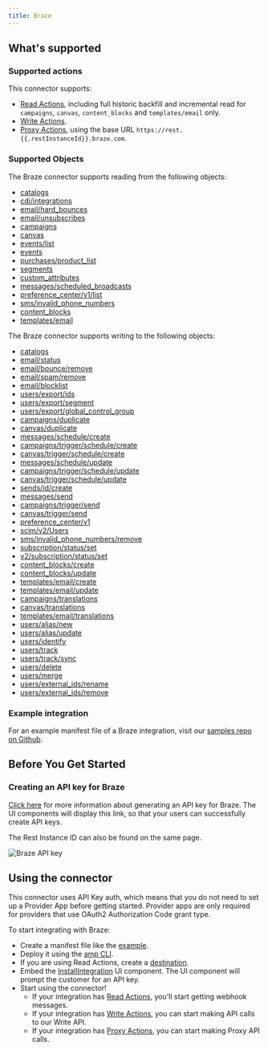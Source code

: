 ```yaml
---
title: Braze
---
```

## What's supported

### Supported actions

This connector supports:
- [Read Actions](/read-actions), including full historic backfill and incremental read for `campaigns`, `canvas`, `content_blocks` and `templates/email` only.
- [Write Actions](/write-actions).
- [Proxy Actions](/proxy-actions), using the base URL `https://rest.{{.restInstanceId}}.braze.com`.

### Supported Objects
The Braze connector supports reading from the following objects:

- [catalogs](https://www.braze.com/docs/api/endpoints/catalogs/catalog_management/synchronous/get_list_catalogs)
- [cdi/integrations](https://www.braze.com/docs/api/endpoints/cdi/get_integration_list)
- [email/hard_bounces](https://www.braze.com/docs/api/endpoints/email/get_list_hard_bounces)
- [email/unsubscribes](https://www.braze.com/docs/api/endpoints/email/get_query_unsubscribed_email_addresses)
- [campaigns](https://www.braze.com/docs/api/endpoints/export/campaigns/get_campaigns)
- [canvas](https://www.braze.com/docs/api/endpoints/export/canvas/get_canvases)
- [events/list](https://www.braze.com/docs/api/endpoints/export/custom_events/get_custom_events)
- [events](https://www.braze.com/docs/api/endpoints/export/custom_events/get_custom_events_data)
- [purchases/product_list](https://www.braze.com/docs/api/endpoints/export/purchases/get_list_product_id)
- [segments](https://www.braze.com/docs/api/endpoints/export/segments/get_segment)
- [custom_attributes](https://www.braze.com/docs/api/endpoints/export/custom_attributes/get_custom_attributes)
- [messages/scheduled_broadcasts](https://www.braze.com/docs/api/endpoints/messaging/schedule_messages/get_messages_scheduled)
- [preference_center/v1/list](https://www.braze.com/docs/api/endpoints/preference_center/get_list_preference_center)
- [sms/invalid_phone_numbers](https://www.braze.com/docs/api/endpoints/sms/get_query_invalid_numbers)
- [content_blocks](https://www.braze.com/docs/api/endpoints/templates/content_blocks_templates/get_list_email_content_blocks)
- [templates/email](https://www.braze.com/docs/api/endpoints/templates/email_templates/get_list_email_templates)

The Braze connector supports writing to the following objects:

- [catalogs](https://www.braze.com/docs/api/endpoints/catalogs/catalog_management/synchronous/post_create_catalog)
- [email/status](https://www.braze.com/docs/api/endpoints/email/post_email_subscription_status)
- [email/bounce/remove](https://www.braze.com/docs/api/endpoints/email/post_remove_hard_bounces)
- [email/spam/remove](https://www.braze.com/docs/api/endpoints/email/post_remove_spam)
- [email/blocklist](https://www.braze.com/docs/api/endpoints/email/post_blocklist)
- [users/export/ids](https://www.braze.com/docs/api/endpoints/export/user_data/post_users_identifier)
- [users/export/segment](https://www.braze.com/docs/api/endpoints/export/user_data/post_users_segment)
- [users/export/global_control_group](https://www.braze.com/docs/api/endpoints/export/user_data/post_users_global_control_group)
- [campaigns/duplicate](https://www.braze.com/docs/api/endpoints/messaging/duplicate_messages/post_duplicate_campaigns)
- [canvas/duplicate](https://www.braze.com/docs/api/endpoints/messaging/duplicate_messages/post_duplicate_canvases)
- [messages/schedule/create](https://www.braze.com/docs/api/endpoints/messaging/schedule_messages/post_schedule_messages)
- [campaigns/trigger/schedule/create](https://www.braze.com/docs/api/endpoints/messaging/schedule_messages/post_schedule_triggered_campaigns)
- [canvas/trigger/schedule/create](https://www.braze.com/docs/api/endpoints/messaging/schedule_messages/post_schedule_triggered_canvases)
- [messages/schedule/update](https://www.braze.com/docs/api/endpoints/messaging/schedule_messages/post_update_scheduled_messages)
- [campaigns/trigger/schedule/update](https://www.braze.com/docs/api/endpoints/messaging/schedule_messages/post_update_scheduled_triggered_campaigns/#prerequisites)
- [canvas/trigger/schedule/update](https://www.braze.com/docs/api/endpoints/messaging/schedule_messages/post_update_scheduled_triggered_canvases)
- [sends/id/create](https://www.braze.com/docs/api/endpoints/messaging/send_messages/post_create_send_ids)
- [messages/send](https://www.braze.com/docs/api/endpoints/messaging/send_messages/post_send_messages)
- [campaigns/trigger/send](https://www.braze.com/docs/api/endpoints/messaging/send_messages/post_send_triggered_campaigns)
- [canvas/trigger/send](https://www.braze.com/docs/api/endpoints/messaging/send_messages/post_send_triggered_canvases)
- [preference_center/v1](https://www.braze.com/docs/api/endpoints/preference_center/post_create_preference_center)
- [scim/v2/Users](https://www.braze.com/docs/api/endpoints/scim/post_create_user_account)
- [sms/invalid_phone_numbers/remove](https://www.braze.com/docs/api/endpoints/sms/post_remove_invalid_numbers)
- [subscription/status/set](https://www.braze.com/docs/api/endpoints/subscription_groups/post_update_user_subscription_group_status)
- [v2/subscription/status/set](https://www.braze.com/docs/api/endpoints/subscription_groups/post_update_user_subscription_group_status_v2)
- [content_blocks/create](https://www.braze.com/docs/api/endpoints/templates/content_blocks_templates/post_create_email_content_block)
- [content_blocks/update](https://www.braze.com/docs/api/endpoints/templates/content_blocks_templates/post_update_content_block)
- [templates/email/create](https://www.braze.com/docs/api/endpoints/templates/email_templates/post_create_email_template)
- [templates/email/update](https://www.braze.com/docs/api/endpoints/templates/email_templates/post_update_email_template)
- [campaigns/translations](https://www.braze.com/docs/api/endpoints/translations/campaigns/put_update_translation_campaign)
- [canvas/translations](https://www.braze.com/docs/api/endpoints/translations/canvas/put_update_translation_canvas)
- [templates/email/translations](https://www.braze.com/docs/api/endpoints/translations/email_templates/put_update_template)
- [users/alias/new](https://www.braze.com/docs/api/endpoints/user_data/post_user_alias)
- [users/alias/update](https://www.braze.com/docs/api/endpoints/user_data/post_users_alias_update)
- [users/identify](https://www.braze.com/docs/api/endpoints/user_data/post_user_identify)
- [users/track](https://www.braze.com/docs/api/endpoints/user_data/post_user_track)
- [users/track/sync](https://www.braze.com/docs/api/endpoints/user_data/post_user_track_synchronous)
- [users/delete](https://www.braze.com/docs/api/endpoints/user_data/post_user_delete)
- [users/merge](https://www.braze.com/docs/api/endpoints/user_data/post_users_merge)
- [users/external_ids/rename](https://www.braze.com/docs/api/endpoints/user_data/external_id_migration/post_external_ids_rename)
- [users/external_ids/remove](https://www.braze.com/docs/api/endpoints/user_data/external_id_migration/post_external_ids_remove)

### Example integration

For an example manifest file of a Braze integration, visit our [samples repo on Github](https://github.com/amp-labs/samples/blob/main/braze/amp.yaml).

## Before You Get Started

### Creating an API key for Braze

[Click here](https://www.braze.com/docs/api/basics/#creating-rest-api-keys) for more information about generating an API key for Braze. The UI components will display this link, so that your users can successfully create API keys.

The Rest Instance ID can also be found on the same page.

![Braze API key](/images/provider-guides/braze-api-key.png)

## Using the connector

This connector uses API Key auth, which means that you do not need to set up a Provider App before getting started. Provider apps are only required for providers that use OAuth2 Authorization Code grant type.

To start integrating with Braze:
- Create a manifest file like the [example](https://github.com/amp-labs/samples/blob/main/braze/amp.yaml).
- Deploy it using the [amp CLI](/cli/overview).
- If you are using Read Actions, create a [destination](/destinations).
- Embed the [InstallIntegration](/embeddable-ui-components#install-integration) UI component. The UI component will prompt the customer for an API key.
- Start using the connector!
  - If your integration has [Read Actions](/read-actions), you'll start getting webhook messages.
  - If your integration has [Write Actions](/write-actions), you can start making API calls to our Write API.
  - If your integration has [Proxy Actions](/proxy-actions), you can start making Proxy API calls.